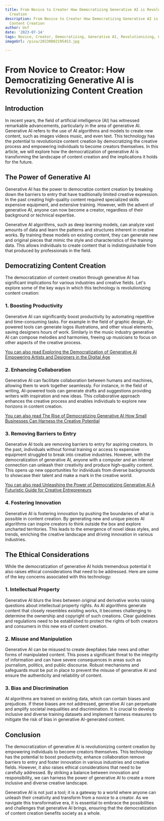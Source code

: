 ```yaml
---
title: From Novice to Creator How Democratizing Generative AI is Revolutionizing Content
  Creation
description: From Novice to Creator How Democratizing Generative AI is Revolutionizing
  Content Creation
author: Usf
date: '2023-07-14'
tags: Novice, Creator, Democratizing, Generative AI, Revolutionizing, Content Creation
imageUrl: /pixa/20230802195453.jpg

---
```

#  From Novice to  Creator: How  Democratizing Generative AI is Revolutionizing Content Creation

## Introduction

In recent years, the field of artificial intelligence (AI) has witnessed remarkable advancements, particularly  in the area of generative AI. Generative AI refers to  the use of  AI algorithms and models to create new  content, such as images videos music, and even text.  This technology has the potential to revolutionize content creation by democratizing the  creative  process and  empowering individuals to become creators themselves. In this article, we will explore how the democratization of generative AI is transforming the landscape of content creation  and the implications it holds for the future.

## The Power of Generative AI

Generative  AI has the power to  democratize content creation by breaking down the barriers to entry that  have  traditionally limited creative expression.  In the past creating high-quality content required specialized skills expensive equipment, and extensive training. However, with the advent of  generative AI, anyone can now  become a creator, regardless of their background or technical expertise.

Generative AI algorithms, such as deep learning models, can analyze vast  amounts  of data and learn the patterns and structures inherent in  creative  works. By training these models on  existing content, they can generate new and original pieces that mimic the style and characteristics of the training data. This allows individuals to create content that is indistinguishable  from that produced by professionals in the field.

## Democratizing Content Creation

The democratization of content creation through generative AI has significant implications  for various industries and creative fields. Let's explore some of the key ways in which  this technology is revolutionizing content creation:

### 1. Boosting  Productivity

Generative AI can significantly  boost productivity by automating repetitive and time-consuming  tasks. For example in the field of graphic design, AI-powered tools can generate logos illustrations, and other  visual elements,  saving designers hours of work. Similarly in the  music  industry generative AI can compose melodies and harmonies, freeing up musicians to focus  on other aspects of the creative process.

[You can also read Exploring  the Democratization of Generative AI  Empowering Artists and Designers in the Digital Age](Exploring%20the%20Democratization%20of%20Generative%20AI%20Empowering%20Artists%20and%20Designers%20in%20the%20Digital%20Age)


### 2.  Enhancing Collaboration

Generative AI can facilitate collaboration between humans and  machines, allowing them to work together seamlessly. For instance, in the field of writing, AI-powered tools can generate drafts and suggestions providing writers with inspiration  and new ideas. This collaborative approach enhances the creative process and enables  individuals to explore new horizons in content  creation.

[You can  also read The  Rise of Democratizing Generative AI How Small Businesses Can Harness the Creative Potential](The%20Rise%20of%20Democratizing%20Generative%20AI%20How%20Small%20Businesses%20Can%20Harness%20the%20Creative%20Potential)


### 3. Removing Barriers to Entry

Generative AI tools are removing barriers to entry for aspiring creators. In the past, individuals without formal training or access to  expensive equipment struggled  to break into creative industries. However, with the democratization of generative AI, anyone with a computer and an internet connection can unleash their creativity and produce high-quality content.  This opens up new opportunities for individuals from diverse backgrounds to showcase their talent and make  a mark  in the  creative world.

[You can also read Unleashing the Power of Democratizing Generative AI A Futuristic Guide for Creative Entrepreneurs](Unleashing%20the%20Power%20of%20Democratizing%20Generative%20AI%20A%20Futuristic%20Guide%20for%20Creative%20Entrepreneurs)


###  4. Fostering Innovation

Generative AI is fostering innovation by pushing  the boundaries of what is possible in content  creation. By generating new and unique pieces AI algorithms can inspire creators to think outside  the box and explore uncharted  territories. This leads to the emergence of novel ideas styles, and  trends,  enriching the creative landscape and driving innovation in various industries.

## The Ethical Considerations

While the democratization of generative AI holds tremendous potential it also raises ethical considerations that  need to be addressed. Here are some of the key concerns associated with this technology:

### 1. Intellectual Property

Generative AI blurs  the lines  between  original and derivative works raising questions  about intellectual property rights. As AI algorithms generate content that closely resembles existing works, it becomes challenging to determine the ownership and  copyright of such creations. Clear guidelines and regulations  need to be established to protect the rights of both creators and consumers  in this new era of content creation.

###  2. Misuse and Manipulation

Generative AI can be misused to  create deepfakes fake news and other forms  of manipulated content. This poses a  significant threat to the integrity of information and can have severe consequences in areas such as journalism, politics, and public discourse. Robust mechanisms and safeguards must be  put in place to prevent the misuse of generative AI and ensure the authenticity  and reliability  of content.

### 3. Bias and Discrimination

AI algorithms are trained on existing data, which can contain biases and prejudices. If these biases are not addressed, generative  AI can perpetuate and amplify societal inequalities  and discrimination. It is crucial to develop  inclusive  and diverse training datasets and implement fairness measures to mitigate the risk of bias in generative AI-generated content.

## Conclusion

The democratization  of generative AI is revolutionizing content creation by empowering individuals to become creators themselves. This technology has the potential to boost productivity, enhance collaboration remove  barriers to  entry and  foster innovation  in various industries and creative fields. However, it also raises ethical considerations that need to be carefully addressed. By striking a balance between innovation and responsibility, we can harness  the power of generative AI to create a  more  inclusive and diverse creative landscape.

Generative AI is not just a  tool;  it is a gateway to a world where anyone can unleash  their creativity and transform from a novice to a  creator. As we navigate this  transformative era, it is essential to embrace  the possibilities  and challenges that generative AI brings, ensuring that the democratization of content creation benefits society as a whole.